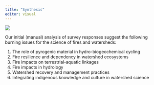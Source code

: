 ```yaml
---
title: "Synthesis"
editor: visual
---
```


![](https://raw.githubusercontent.com/burning-issues/burn_iss_comm-assets/83f844809a2ad806420c6b20304cf6bd6378d5af/fires_burning_issues.png){fig-alt="Six burning issues in fire and watershed science" fig-align="center"}

Our initial (manual) analysis of survey responses suggest the following burning issues for the science of fires and watersheds: 

1. The role of pyrogenic material in hydro-biogeochemical cycling
2. Fire resilience and dependency in watershed ecosystems
3. Fire impacts on terrestrial-aquatic linkages
4. Fire impacts in hydrology
5. Watershed recovery and management practices
6. Integrating indigenous knowledge and culture in watershed science
